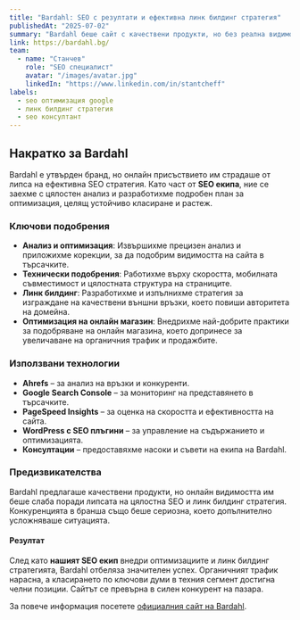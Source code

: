 ```yaml
---
title: "Bardahl: SEO с резултати и ефективна линк билдинг стратегия"
publishedAt: "2025-07-02"
summary: "Bardahl беше сайт с качествени продукти, но без реална видимост. Като част от SEO екипа, променихме това с ефективна линк билдинг стратегия."
link: https://bardahl.bg/
team:
  - name: "Станчев"
    role: "SEO специалист"
    avatar: "/images/avatar.jpg"
    linkedIn: "https://www.linkedin.com/in/stantcheff"
labels:
  - seo оптимизация google
  - линк билдинг стратегия
  - seo консултант
---
```


<section>
  <h2>Накратко за Bardahl</h2>

  <p>
    Bardahl е утвърден бранд, но онлайн присъствието им страдаше от липса на ефективна SEO стратегия. Като част от <strong>SEO екипа</strong>, ние се заехме с цялостен анализ и разработихме подробен план за оптимизация, целящ устойчиво класиране и растеж.
  </p>

  <h3>Ключови подобрения</h3>

  <ul>
    <li>
      <strong>Анализ и оптимизация</strong>: Извършихме прецизен анализ и приложихме корекции, за да подобрим видимостта на сайта в търсачките.
    </li>
    <li>
      <strong>Технически подобрения</strong>: Работихме върху скоростта, мобилната съвместимост и цялостната структура на страниците.
    </li>
    <li>
      <strong>Линк билдинг</strong>: Разработихме и изпълнихме стратегия за изграждане на качествени външни връзки, което повиши авторитета на домейна.
    </li>
    <li>
      <strong>Оптимизация на онлайн магазин</strong>: Внедрихме най-добрите практики за подобряване на онлайн магазина, което допринесе за увеличаване на органичния трафик и продажбите.
    </li>
  </ul>

  <h3>Използвани технологии</h3>

  <ul>
    <li><strong>Ahrefs</strong> – за анализ на връзки и конкуренти.</li>
    <li><strong>Google Search Console</strong> – за мониторинг на представянето в търсачките.</li>
    <li><strong>PageSpeed Insights</strong> – за оценка на скоростта и ефективността на сайта.</li>
    <li><strong>WordPress с SEO плъгини</strong> – за управление на съдържанието и оптимизацията.</li>
    <li><strong>Консултации</strong> – предоставяхме насоки и съвети на екипа на Bardahl.</li>
  </ul>

  <h3>Предизвикателства</h3>

  <p>
    Bardahl предлагаше качествени продукти, но онлайн видимостта им беше слаба поради липсата на цялостна SEO и линк билдинг стратегия. Конкуренцията в бранша също беше сериозна, което допълнително усложняваше ситуацията.
  </p>

  <h4>Резултат</h4>

  <p>
    След като <strong>нашият SEO екип</strong> внедри оптимизациите и линк билдинг стратегията, Bardahl отбеляза значителен успех. Органичният трафик нарасна, а класирането по ключови думи в техния сегмент достигна челни позиции. Сайтът се превърна в силен конкурент на пазара.
  </p>

  <p>
    За повече информация посетете <a href="https://bardahl.bg/" target="_blank" rel="noopener noreferrer nofollow">официалния сайт на Bardahl</a>.
  </p>
</section>
